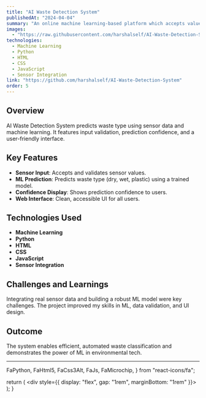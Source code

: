 ```yaml
---
title: "AI Waste Detection System"
publishedAt: "2024-04-04"
summary: "An online machine learning-based platform which accepts values of sensors and then predicts the waste type as dry, wet, or plastic. Features sensor input validation, prediction confidence display, and user-friendly web interface for waste classification."
images:
  - "https://raw.githubusercontent.com/harshalself/AI-Waste-Detection-System/refs/heads/main/Screenshot%201.png"
technologies:
  - Machine Learning
  - Python
  - HTML
  - CSS
  - JavaScript
  - Sensor Integration
link: "https://github.com/harshalself/AI-Waste-Detection-System"
order: 5
---
```


## Overview

AI Waste Detection System predicts waste type using sensor data and machine learning. It features input validation, prediction confidence, and a user-friendly interface.

## Key Features

- **Sensor Input**: Accepts and validates sensor values.
- **ML Prediction**: Predicts waste type (dry, wet, plastic) using a trained model.
- **Confidence Display**: Shows prediction confidence to users.
- **Web Interface**: Clean, accessible UI for all users.

## Technologies Used

<TechIcons />

- **Machine Learning**
- **Python**
- **HTML**
- **CSS**
- **JavaScript**
- **Sensor Integration**

## Challenges and Learnings

Integrating real sensor data and building a robust ML model were key challenges. The project improved my skills in ML, data validation, and UI design.

## Outcome

The system enables efficient, automated waste classification and demonstrates the power of ML in environmental tech.

---

  FaPython,
  FaHtml5,
  FaCss3Alt,
  FaJs,
  FaMicrochip,
} from "react-icons/fa";

  return (
    <div style={{ display: "flex", gap: "1rem", marginBottom: "1rem" }}>
      <SiTensorflow size={32} title="Machine Learning" />
      <FaPython size={32} title="Python" />
      <FaHtml5 size={32} title="HTML" />
      <FaCss3Alt size={32} title="CSS" />
      <FaJs size={32} title="JavaScript" />
      <FaMicrochip size={32} title="Sensor Integration" />
    </div>
  );
}
